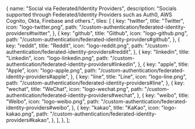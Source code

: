 
  {
    name: "Social via Federated/Identity Providers",
    description: "Socials supported through Federated/Identity Providers such as Auth0, AWS Cognito, Okta, Firebase and others.",
    tiles: [
      {
        key: "twitter",
        title: "Twitter",
        icon: "logo-twitter.png",
        path: "/custom-authentication/federated-identity-providers#twitter",
      },
      {
        key: "github",
        title: "Github",
        icon: "logo-github.png",
        path: "/custom-authentication/federated-identity-providers#github",
      },
      {
        key: "reddit",
        title: "Reddit",
        icon: "logo-reddit.png",
        path: "/custom-authentication/federated-identity-providers#reddit",
      },
      {
        key: "linkedin",
        title: "Linkedin",
        icon: "logo-linkedin.png",
        path: "/custom-authentication/federated-identity-providers#linkedin",
      },
      {
        key: "apple",
        title: "Apple",
        icon: "logo-apple.png",
        path: "/custom-authentication/federated-identity-providers#apple",
      },
      {
        key: "line",
        title: "Line",
        icon: "logo-line.png",
        path: "/custom-authentication/federated-identity-providers#line",
      },
      {
        key: "wechat",
        title: "WeChat",
        icon: "logo-wechat.png",
        path: "/custom-authentication/federated-identity-providers#wechat",
      },
      {
        key: "weibo",
        title: "Weibo",
        icon: "logo-weibo.png",
        path: "/custom-authentication/federated-identity-providers#weibo",
      },
      {
        key: "kakao",
        title: "KaKao",
        icon: "logo-kakao.png",
        path: "/custom-authentication/federated-identity-providers#kakao",
      },
    ],
  },
];

<Tiles tileGroups={tileGroupsDataSocialViaFederated} />
